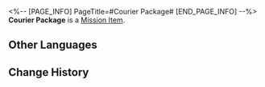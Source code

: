 <%-- [PAGE_INFO]
PageTitle=#Courier Package#
[END_PAGE_INFO] --%>
{{Item Infobox
|id          = 140247
|image       = Item Courier Package.png{{subst:void|<!--$UPLOAD:<<SpriteOutput/ItemFigures/140161.png>-<Item Courier Package.png>-<Item Icons>>-->}}
|type        = Mission Item
|invCategory = Missions
|rarity      = 3
|effect      = 
|description = A box containing the Golden Cloud Toad. The name and contact information of the sender were deliberately crossed out, but records from Heron Express show that the sender is A-Feng.
}}
'''Courier Package''' is a [[Mission Item]].

==Other Languages==
{{Other Languages
|en   = Courier Package
|zhs  = 快递箱
|zht  = 快遞箱
|ja   = 荷物箱
|ko   = 택배 상자
|es   = Paquete de mensajería
|fr   = Colis
|ru   = Посылка
|th   = กล่องพัสดุ
|vi   = Hộp Chuyển Phát
|de   = Kurierpaket
|id   = Kotak Paket
|pt   = Pacote de Correio
}}

==Change History==
{{Change History|1.3}}